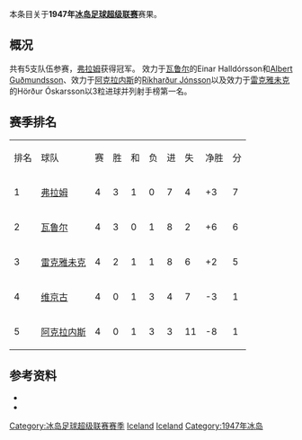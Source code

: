本条目关于'''1947年[[冰岛足球超级联赛|冰岛足球超级联赛]]'''赛果。

==概况==
共有5支队伍参赛，[[弗拉姆足球俱乐部|弗拉姆]]获得冠军。 效力于[[瓦鲁尔足球俱乐部|瓦鲁尔]]的Einar Halldórsson和[[Albert_Guðmundsson|Albert Guðmundsson]]、效力于[[阿克拉内斯竞技俱乐部|阿克拉内斯]]的[[Ríkharður_Jónsson|Ríkharður Jónsson]]以及效力于[[雷克雅未克足球俱乐部|雷克雅未克]]的Hörður Óskarsson以3粒进球并列射手榜第一名。

==赛季排名==
{| class="wikitable" style="text-align: center;"
|排名||球队||赛||胜||和||负||进||失||净胜||分
|-
|1||[[弗拉姆足球俱乐部|弗拉姆]]||4||3||1||0||7||4||+3||7
|-
|2||[[瓦鲁尔足球俱乐部|瓦鲁尔]]||4||3||0||1||8||2||+6||6
|-
|3||[[雷克雅未克足球俱乐部|雷克雅未克]]||4||2||1||1||8||6||+2||5
|-
|4||[[维京古雷克雅维克足球会|维京古]]||4||0||1||3||4||7||-3||1
|-
|5||[[阿克拉内斯竞技俱乐部|阿克拉内斯]]||4||0||1||3||3||11||-8||1
|}

==参考资料==
* {{cite web |title=Iceland Final League Tables 1912-1998 |url=http://www.rsssf.com/tablesi/ijshist.html |publisher=[[RSSSF|RSSSF]] |accessdate=2018-06-18 |archive-date=2019-12-25 |archive-url=https://web.archive.org/web/20191225230011/http://rsssf.com/tablesi/ijshist.html |dead-url=no }}
* {{cite web |title=Iceland - Topscorers |url=http://www.rsssf.com/tablesi/ijstops.html |website=www.rsssf.com |publisher=[[RSSSF|RSSSF]] |accessdate=2018-06-18 |archive-date=2019-04-07 |archive-url=https://web.archive.org/web/20190407162501/http://www.rsssf.com/tablesi/ijstops.html |dead-url=no }}

{{冰岛足球超级联赛赛季}}
{{1946–47 in European football (UEFA)}}
{{1947–48 in European football (UEFA)}}


[[Category:冰岛足球超级联赛赛季|Category:冰岛足球超级联赛赛季]]
[[Category:1946年至1947年本土足球联赛|Iceland]] 
[[Category:1947年至1948年本土足球联赛|Iceland]] 
[[Category:1947年冰岛|Category:1947年冰岛]]